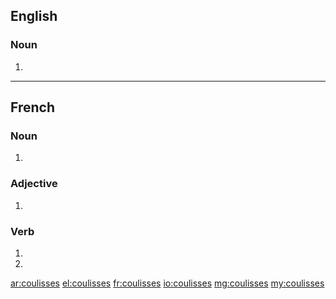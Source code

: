 ==English==

===Noun===
{{head|en|plural}}

# {{plural of|coulisse|lang=en}}

----

==French==

===Noun===
{{head|fr|plural|g=f-p}}

# {{plural of|coulisse|lang=fr}}

===Adjective===
{{fr-adj-form}}

# {{feminine plural of|coulis|lang=fr}}

===Verb===
{{fr-verb-form}}

# {{conjugation of|coulisser||2|s|pres|ind|lang=fr}}
# {{conjugation of|coulisser||2|s|pres|sub|lang=fr}}

[[ar:coulisses]]
[[el:coulisses]]
[[fr:coulisses]]
[[io:coulisses]]
[[mg:coulisses]]
[[my:coulisses]]